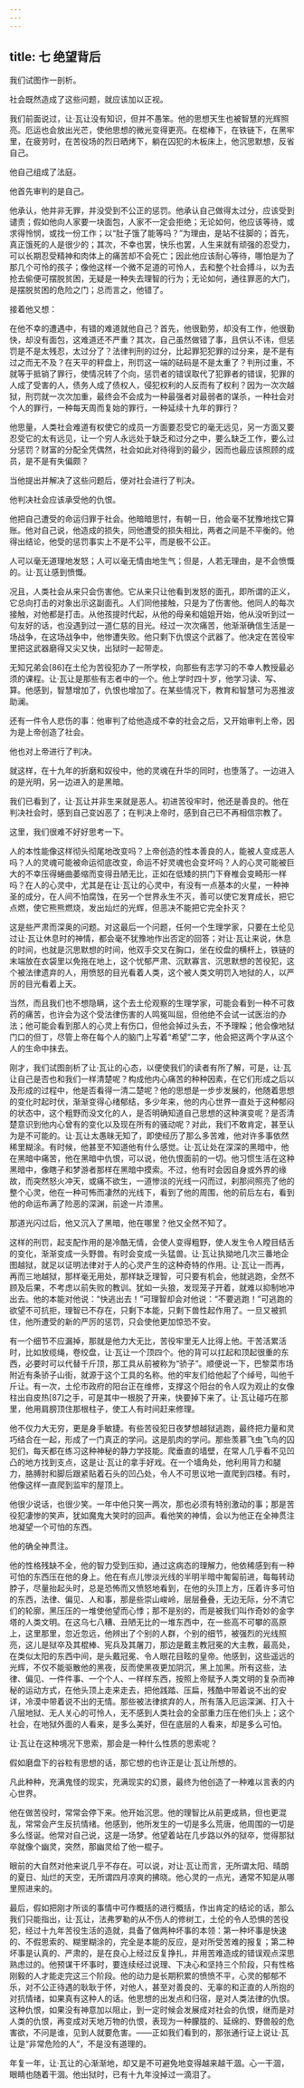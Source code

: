 ```yaml
---
---
---
```

title: 七 绝望背后
---




我们试图作一剖析。

社会既然造成了这些问题，就应该加以正视。

我们前面说过，让·瓦让没有知识，但并不愚笨。他的思想天生也被智慧的光辉照亮。厄运也会放出光芒，使他思想的微光变得更亮。在棍棒下，在铁链下，在黑牢里，在疲劳时，在苦役场的烈日晒烤下，躺在囚犯的木板床上，他沉思默想，反省自己。

他自己组成了法庭。

他首先审判的是自己。

他承认，他并非无罪，并没受到不公正的惩罚。他承认自己做得太过分，应该受到谴责；假如他向人家要一块面包，人家不一定会拒绝；无论如何，他应该等待，或求得怜悯，或找一份工作；以“肚子饿了能等吗？”为理由，是站不往脚的；首先，真正饿死的人是很少的；其次，不幸也罢，快乐也罢，人生来就有顽强的忍受力，可以长期忍受精神和肉体上的痛苦却不会死亡；因此他应该耐心等待，哪怕是为了那几个可怜的孩子；像他这样一个微不足道的可怜人，去和整个社会搏斗，以为去抢去偷便可摆脱贫困，无疑是一种失去理智的行为；无论如何，通往罪恶的大门，是摆脱贫困的危险之门；总而言之，他错了。

接着他又想：

在他不幸的遭遇中，有错的难道就他自己？首先，他很勤劳，却没有工作，他很勤快，却没有面包，这难道还不严重？其次，自己虽然做错了事，且供认不讳，但惩罚是不是太残忍，太过分了？法律判刑的过分，比起罪犯犯罪的过分来，是不是有过之而无不及？在天平的秤盘上，刑罚这一端的砝码是不是太重了？判刑过重，不就等于抵销了罪行，使情况转了个向，惩罚者的错误取代了犯罪者的错误，犯罪的人成了受害的人，债务人成了债权人，侵犯权利的人反而有了权利？因为一次次越狱，刑罚就一次次加重，最终会不会成为一种最强者对最弱者的谋杀，一种社会对个人的罪行，一种每天周而复始的罪行，一种延续十九年的罪行？

他思量，人类社会难道有权使它的成员一方面要忍受它的毫无远见，另一方面又要忍受它的太有远见，让一个穷人永远处于缺乏和过分之中，要么缺乏工作，要么过分惩罚？财富的分配全凭偶然，社会如此对待得到的最少，因而也最应该照顾的成员，是不是有失偏颇？

当他提出并解决了这些问题后，便对社会进行了判决。

他判决社会应该承受他的仇恨。

他把自己遭受的命运归罪于社会。他暗暗思忖，有朝一日，他会毫不犹豫地找它算账。他对自己说，他造成的损失，同他遭受的损失相比，两者之间是不平衡的。他得出结论，他受的惩罚事实上不是不公平，而是极不公正。

人可以毫无道理地发怒；人可以毫无情由地生气；但是，人若无理由，是不会愤慨的。让·瓦让感到愤慨。

况且，人类社会从来只会伤害他。它从来只让他看到发怒的面孔，即所谓的正义，它总向打击的对象出示这副面孔。人们同他接触，只是为了伤害他。他同人的每次接触，对他都是打击。从他孩提时代起，从他的母亲和姐姐开始，他从没听到过一句友好的话，也没遇到过一道仁慈的目光。经过一次次痛苦，他渐渐确信生活是一场战争，在这场战争中，他惨遭失败。他只剩下仇恨这个武器了。他决定在苦役牢里把这武器磨得又尖又快，出狱时一起带走。

无知兄弟会[86]在土伦为苦役犯办了一所学校，向那些有志学习的不幸人教授最必须的课程。让·瓦让是那些有志者中的一个。他上学时四十岁，他学习读、写、算。他感到，智慧增加了，仇恨也增加了。在某些情况下，教育和智慧可为恶推波助澜。

还有一件令人悲伤的事：他审判了给他造成不幸的社会之后，又开始审判上帝，因为是上帝创造了社会。

他也对上帝进行了判决。

就这样，在十九年的折磨和奴役中，他的灵魂在升华的同时，也堕落了。一边进入的是光明，另一边进入的是黑暗。

我们已看到了，让·瓦让并非生来就是恶人。初进苦役牢时，他还是善良的。他在判决社会时，感到自己变凶恶了；在判决上帝时，感到自己已不再相信宗教了。

这里，我们很难不好好思考一下。

人的本性能像这样彻头彻尾地改变吗？上帝创造的性本善良的人，能被人变成恶人吗？人的灵魂可能被命运彻底改变，命运不好灵魂也会变坏吗？人的心灵可能被巨大的不幸压得蜷曲萎缩而变得丑陋无比，正如在低矮的拱门下脊椎会变畸形一样吗？在人的心灵中，尤其是在让·瓦让的心灵中，有没有一点基本的火星，一种神圣的成分，在人间不怕腐蚀，在另一个世界永生不灭，善可以使它发育成长，把它点燃，使它熊熊燃烧，发出灿烂的光辉，但恶决不能把它完全扑灭？

这是些严肃而深奥的问题。对这最后一个问题，任何一个生理学家，只要在土伦见过让·瓦让休息时的神情，都会毫不犹豫地作出否定的回答；对让·瓦让来说，休息的时间，也就是沉思默想的时间，他双手交叉在胸口，坐在绞盘的横杆上，铁链的末端放在衣袋里以免拖在地上，这个忧郁严肃、沉默寡言、沉思默想的苦役犯，这个被法律遗弃的人，用愤怒的目光看着人类，这个被人类文明罚入地狱的人，以严厉的目光看着上天。

当然，而且我们也不想隐瞒，这个去土伦观察的生理学家，可能会看到一种不可救药的痛苦，也许会为这个受法律伤害的人鸣冤叫屈，但他绝不会试一试医治的办法；他可能会看到那人的心灵上有伤口，但他会掉过头去，不予理睬；他会像地狱门口的但丁，尽管上帝在每个人的脑门上写着“希望”二字，他会把这两个字从这个人的生命中抹去。

刚才，我们试图剖析了让·瓦让的心态，以便使我们的读者有所了解，可是，让·瓦让自己是否也和我们一样清楚呢？构成他内心痛苦的种种因素，在它们形成之后以及形成的过程中，他是否看得一清二楚呢？他的思想是一步步发展的，他随着思想的变化时起时伏，渐渐变得心绪郁结，多少年来，他的内心世界一直处于这种郁闷的状态中，这个粗野而没文化的人，是否明确知道自己思想的这种演变呢？是否清楚意识到他内心曾有的变化以及现在所有的骚动呢？对此，我们不敢肯定，甚至认为是不可能的。让·瓦让太愚昧无知了，即使经历了那么多苦难，他对许多事依然稀里糊涂。有时候，他甚至不知道他有什么感觉。让·瓦让处在深深的黑暗中，他在黑暗中痛苦，他在黑暗中仇恨，可以说，他仇恨面前的一切。他习惯生活在这种黑暗中，像瞎子和梦游者那样在黑暗中摸索。不过，他有时会因自身或外界的缘故，而突然怒火冲天，或痛不欲生，一道惨淡的光线一闪而过，刹那间照亮了他的整个心灵，他在一种可怖而凄然的光线下，看到了他的周围，他的前后左右，看到他的命运布满了险恶的深渊，前途一片漆黑。

那道光闪过后，他又沉入了黑暗，他在哪里？他又全然不知了。

这样的刑罚，起支配作用的是冷酷无情，会使人变得粗野，使人发生令人瞠目结舌的变化，渐渐变成一头野兽。有时会变成一头猛兽。让·瓦让执拗地几次三番地企图越狱，就足以证明法律对于人的心灵产生的这种奇特的作用。让·瓦让一而再，再而三地越狱，那样毫无用处，那样缺乏理智，可只要有机会，他就逃跑，全然不顾及后果，不考虑以前失败的教训。犹如一头狼，发现笼子开着，就难以抑制地冲出去。他的本能对他说：“快逃出去！”可理智却会对他说：“不要逃跑！”可逃跑的欲望不可抗拒，理智已不存在，只剩下本能，只剩下兽性起作用了。一旦又被抓住，他所遭受的新的严厉的惩罚，只会使他更加惊恐不安。

有一个细节不应漏掉，那就是他力大无比，苦役牢里无人比得上他。干苦活累活时，比如放缆绳，卷绞盘，让·瓦让一个顶四个。他的背可以扛起和顶起很重的东西，必要时可以代替千斤顶，那工具从前被称为“骄子”。顺便说一下，巴黎菜市场附近有条骄子山街，就源于这个工具的名称。他的牢友们给他起了个绰号，叫他千斤让。有一次，土伦市政府的阳台正在维修，支撑这个阳台的令人叹为观止的女像柱出自皮热[87]之手，可是其中一根脱了开来，快要掉下来了。让·瓦让碰巧在那里，他用肩膀顶住那根柱子，使工人有时间赶来修理。

他不仅力大无穷，更是身手敏捷。有些苦役犯日夜梦想越狱逃跑，最终把力量和灵巧结合在一起，形成了一门真正的学问。这是肌肉的学问。那些羡慕飞虫飞鸟的囚犯们，每天都在练习这种神秘的静力学技能。爬垂直的墙壁，在常人几乎看不见凹凸的地方找到支点，这是让·瓦让的拿手好戏。在一个墙角处，他利用背力和腿力，胳膊肘和脚后跟紧贴着石头的凹凸处，令人不可思议地一直爬到四楼。有时，他像这样一直爬到监牢的屋顶上。

他很少说话，也很少笑。一年中他只笑一两次，那也必须有特别激动的事；那是苦役犯凄惨的笑声，犹如魔鬼大笑时的回声。看他笑的神情，会以为他正在全神贯注地凝望一个可怕的东西。

他的确全神贯注。

他的性格残缺不全，他的智力受到压抑，通过这病态的理解力，他依稀感到有一种可怕的东西压在他的身上。他在有点儿惨淡光线的半明半暗中匍匐前进，每每转动脖子，尽量抬起头时，总是恐怖而又愤怒地看到，在他的头顶上方，压着许多可怕的东西，法律、偏见、人和事，那是些崇山峻岭，层层叠叠，无边无际，分不清它们的轮廓，黑压压的一堆使他望而心悸；那不是别的，而是被我们叫作奇妙的金字塔的人类文明。在这乌七八糟、丑陋无比的一堆东西中，在一些高不可攀的高原上，这里那里，忽近忽远，他辨出了个别的人群，个别的细节，被强烈的光线照亮，这儿是狱卒及其棍棒、宪兵及其屠刀，那边是戴主教冠冕的大主教，最高处，在类似太阳的东西中间，是头戴冠冕、令人眼花目眩的皇帝。他感到，这些遥远的光辉，不仅不能驱散他的黑夜，反而使黑夜更加阴沉，黑上加黑。所有这些，法律、偏见、一件件事、一个个人、一样样东西，按照上帝赋予人类文明的复杂而神秘的运动方式，在他头顶上走来走去，把他践踏、压扁，残酷中带着说不出的安详，冷漠中带着说不出的无情。那些被法律摈弃的人，所有落入厄运深渊、打入十八层地狱、无人关心的可怜人，无不感到人类社会的全部重力压在他们头上；这个社会，在地狱外面的人看来，是多么美好，但在底层的人看来，却是多么可怕。

让·瓦让在这种境况下思索，那会是一种什么性质的思索呢？

假如磨盘下的谷粒有思想的话，那它想的也许正是让·瓦让所想的。

凡此种种，充满鬼怪的现实，充满现实的幻景，最终为他创造了一种难以言表的内心世界。

他在做苦役时，常常会停下来。他开始沉思。他的理智比从前更成熟，但也更混乱，常常会产生反抗情绪。他感到，他所发生的一切是多么荒唐，他周围的一切是多么怪诞。他常对自己说，这是一场梦。他望着站在几步路以外的狱卒，觉得那狱卒就像个幽灵，突然，那幽灵给了他一棍子。

眼前的大自然对他来说几乎不存在。可以说，对让·瓦让而言，无所谓太阳、晴朗的夏日、灿烂的天空，无所谓四月凉爽的拂晓。他心灵的一点光，通常不知是从哪里照进来的。

最后，假如把刚才所谈的事情中可作概括的进行概括，作出肯定的结论的话，那么我们只能指出，让·瓦让，法弗罗勒的从不伤人的修树工，土伦的令人恐惧的苦役犯，经过十九年苦役生活的造就，具备了做两种坏事的本领：第一种坏事是快速的、不假思索的、糊里糊涂的，完全是本能的反应，是对所受苦难的报复；第二种坏事是认真的、严肃的，是在良心上经过反复挣扎，并用苦难造成的错误观点深思熟虑过的。他预谋干坏事时，要连续经过说理、下决心和坚持三个阶段，只有性格刚毅的人才能走完这三个阶段。他的动力是长期积累的愤愤不平，心灵的郁郁不乐，对不公正待遇的耿耿于怀，对他人，甚至对善良的、无辜的和正直的人所抱的对抗情绪，如果真有这种人的话。他思想的出发点和归宿，是对人类法律的仇恨。这种仇恨，如果没有神意加以阻止，到一定时候会发展成对社会的仇恨，继而是对人类的仇恨，再变成对天地万物的仇恨，表现为一种朦胧的、延绵的、野兽般的危害欲，不问是谁，见到人就要危害。——正如我们看到的，那张通行证上说让·瓦让是“非常危险的人”，不是没有道理的。

年复一年，让·瓦让的心渐渐地，却又是不可避免地变得越来越干涸。心一干涸，眼睛也随着干涸。他出狱时，已有十九年没掉过一滴泪了。